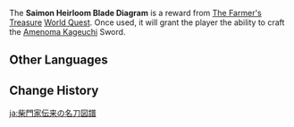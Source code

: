 {{Item Infobox
|id           = 221013
|image        = Item Diagram.png
|type         = Forging Blueprints
|invCategory  = Precious Items
|quality      = 4
|description  = The [[Saimon Clan]] possessed this diagram of how to make the [[Amenoma Kageuchi]] (Sword). You can use it to master art of making this weapon.
|source1      = [[The Farmer's Treasure]] [[World Quest]]
}}
The '''Saimon Heirloom Blade Diagram''' is a reward from [[The Farmer's Treasure]] [[World Quest]]. Once used, it will grant the player the ability to craft the [[Amenoma Kageuchi]] Sword.

==Other Languages==
{{Other Languages
|en      = Saimon Heirloom Blade Diagram
|zhs     = 柴门家传的名刀图谱
|zhs_rm  = Cháimén Jiāchuán de Míng Dāo Túpǔ
|zht     = 柴門家傳的名刀圖譜
|zht_rm  = Cháimén Jiāchuán de Míng Dāo Túpǔ
|zh_tl   = Saimon Heirloom Famous Blade Diagram
|ja      = 柴門家伝来の名刀図譜
|ja_rm   = Saimonke Denrai no Meitou Zufu
|ja_tl   = Reference of Saimon's Family Ancestral Excellent Sword
|ko      = 사이몬가 대대로 내려오는 명검 도감
|ko_rm   = Saimon'ga Daedaero Naeryeooneun Myeonggeom Dogam
|ko_tl   = Saimon Family Heirloom A Fine Blade Guide
|es      = Plano de la espada del clan Saimon
|es_tl   = Saimon Clan Sword Blueprint
|fr      = Plan : Lame familiale des Saimon
|fr_tl   = Plan: Saimon Family Blade
|ru      = Диаграмма фамильного клинка клана Саимон
|ru_tl   = Diagram of Saimon Clan's Family Sword
|th      = แบบแปลนดาบอันโด่งดังของตระกูล Saimon
|th_rm   = 
|th_tl   = 
|vi      = Bản vẽ danh đao gia truyền của nhà Saimon
|vi_tl   = Saimon Family's Heirloom Blade Diagram
|de      = Schwertbauplan der Familie Saimon
|de_tl   = Sword Blueprint of the Family Saimon
|id      = Saimon Heirloom Blade Diagram
|pt      = Diagrama de Espadas da Família Saimon
|pt_tl   = 
|tr      = Plan: Yadigar Saimon Klanı Kılıcı
|tr_tl   = 
|it      = Diagramma della spada del clan Saimon
|it_tl   = 
}}

==Change History==
{{Change History|2.0}}

[[ja:柴門家伝来の名刀図譜]]